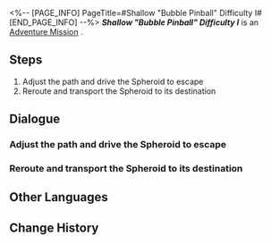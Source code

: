 <%-- [PAGE_INFO]
PageTitle=#Shallow "Bubble Pinball" Difficulty I#
[END_PAGE_INFO] --%>
{{Stub|Dialogue, characters, and location(s)}}
{{Mission Infobox
|id            = 8020224
|title         = 
|image         = Mission Shallow "Bubble Pinball" Difficulty I.png
|type          = Adventure
|event_name    = 
|chapter       = 
|requirements  = 
|summary       = <!--official mission summary from Fate's Atlas-->
|characters    = <!--characters that appear in this mission-->
|startLocation = <!--location as it intially appears on the mission screen-->
|world         = <!--i.e. Penacony-->
|area          = <!--i.e. A Child's Dream-->
|prev          = 
|next          = 
|exp           = 
|credits       = 
|stellarJade   = 
|other         = 
}}
'''''Shallow "Bubble Pinball" Difficulty I''''' is an [[Adventure Mission]]<!--in [world]-->.

==Steps==
# Adjust the path and drive the Spheroid to escape
# Reroute and transport the Spheroid to its destination

<!--
==Gameplay Notes==

--><!--
==Trial Character==

-->
==Dialogue==
{{Stub Dialogue}}
===Adjust the path and drive the Spheroid to escape===
{{Dialogue Start}}
:{{tx}}
{{Dialogue End}}

===Reroute and transport the Spheroid to its destination===
{{Mission Description|type=adventure|location=<!--to be added-->|update|The wardens have destroyed the Spheroid lane. You have to manually reroute the course to repair the lanes and reconnect the various prison blocks.}}
{{Dialogue Start}}
:{{tx}}
{{Dialogue End}}

==Other Languages==
{{Other Languages
|en   = Shallow "Bubble Pinball" Difficulty I
|zhs  = 浅层「气泡弹珠」难度I
|zht  = 淺層「氣泡彈珠」難度I
|ja   = 表層夢境「バブルピンボール」難易度I
|ko   = 얕은 층 「버블 핀볼」 난이도 I
|es   = Burbupinball superficial, dificultad I
|fr   = Surface : « Flipper à bulles » difficulté I
|ru   = Верхний мир: Сферомёт I
|th   = "พินบอลหรรษา" ชั้นตื้น ระดับความยาก I
|vi   = "Bi Bong Bóng" Tầng Cạn - Độ Khó I
|de   = Seicht „Flipperkugel“ Schwierigkeitsgrad I
|id   = "Pinball Gelembung" yang Dangkal: Tingkat Kesulitan I
|pt   = "Pinball de Bolha" Raso Dificuldade I
}}

==Change History==
{{Change History|2.0}}
